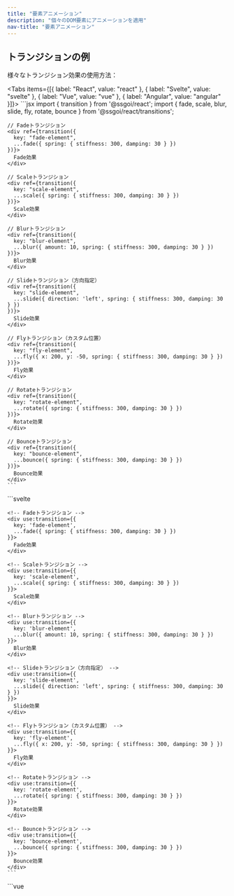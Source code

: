 ```yaml
---
title: "要素アニメーション"
description: "個々のDOM要素にアニメーションを適用"
nav-title: "要素アニメーション"
---
```


## トランジションの例

様々なトランジション効果の使用方法：

<Tabs items={[{ label: "React", value: "react" }, { label: "Svelte", value: "svelte" }, { label: "Vue", value: "vue" }, { label: "Angular", value: "angular" }]}>
  <TabPanel value="react">
    ```jsx
    import { transition } from '@ssgoi/react';
    import { fade, scale, blur, slide, fly, rotate, bounce } from '@ssgoi/react/transitions';

    // Fadeトランジション
    <div ref={transition({
      key: "fade-element",
      ...fade({ spring: { stiffness: 300, damping: 30 } })
    })}>
      Fade効果
    </div>

    // Scaleトランジション
    <div ref={transition({
      key: "scale-element",
      ...scale({ spring: { stiffness: 300, damping: 30 } })
    })}>
      Scale効果
    </div>

    // Blurトランジション
    <div ref={transition({
      key: "blur-element",
      ...blur({ amount: 10, spring: { stiffness: 300, damping: 30 } })
    })}>
      Blur効果
    </div>

    // Slideトランジション（方向指定）
    <div ref={transition({
      key: "slide-element",
      ...slide({ direction: 'left', spring: { stiffness: 300, damping: 30 } })
    })}>
      Slide効果
    </div>

    // Flyトランジション（カスタム位置）
    <div ref={transition({
      key: "fly-element",
      ...fly({ x: 200, y: -50, spring: { stiffness: 300, damping: 30 } })
    })}>
      Fly効果
    </div>

    // Rotateトランジション
    <div ref={transition({
      key: "rotate-element",
      ...rotate({ spring: { stiffness: 300, damping: 30 } })
    })}>
      Rotate効果
    </div>

    // Bounceトランジション
    <div ref={transition({
      key: "bounce-element",
      ...bounce({ spring: { stiffness: 300, damping: 30 } })
    })}>
      Bounce効果
    </div>
    ```
  </TabPanel>
  <TabPanel value="svelte">
    ```svelte
    <script>
      import { transition } from '@ssgoi/svelte';
      import { fade, scale, blur, slide, fly, rotate, bounce } from '@ssgoi/svelte/transitions';
    </script>

    <!-- Fadeトランジション -->
    <div use:transition={{
      key: 'fade-element',
      ...fade({ spring: { stiffness: 300, damping: 30 } })
    }}>
      Fade効果
    </div>

    <!-- Scaleトランジション -->
    <div use:transition={{
      key: 'scale-element',
      ...scale({ spring: { stiffness: 300, damping: 30 } })
    }}>
      Scale効果
    </div>

    <!-- Blurトランジション -->
    <div use:transition={{
      key: 'blur-element',
      ...blur({ amount: 10, spring: { stiffness: 300, damping: 30 } })
    }}>
      Blur効果
    </div>

    <!-- Slideトランジション（方向指定） -->
    <div use:transition={{
      key: 'slide-element',
      ...slide({ direction: 'left', spring: { stiffness: 300, damping: 30 } })
    }}>
      Slide効果
    </div>

    <!-- Flyトランジション（カスタム位置） -->
    <div use:transition={{
      key: 'fly-element',
      ...fly({ x: 200, y: -50, spring: { stiffness: 300, damping: 30 } })
    }}>
      Fly効果
    </div>

    <!-- Rotateトランジション -->
    <div use:transition={{
      key: 'rotate-element',
      ...rotate({ spring: { stiffness: 300, damping: 30 } })
    }}>
      Rotate効果
    </div>

    <!-- Bounceトランジション -->
    <div use:transition={{
      key: 'bounce-element',
      ...bounce({ spring: { stiffness: 300, damping: 30 } })
    }}>
      Bounce効果
    </div>
    ```
  </TabPanel>
  <TabPanel value="vue">
    ```vue
    <template>
      <!-- Fadeトランジション -->
      <div v-transition="{
        key: 'fade-element',
        ...fade({ spring: { stiffness: 300, damping: 30 } })
      }">
        Fade効果
      </div>

      <!-- Scaleトランジション -->
      <div v-transition="{
        key: 'scale-element',
        ...scale({ spring: { stiffness: 300, damping: 30 } })
      }">
        Scale効果
      </div>

      <!-- Blurトランジション -->
      <div v-transition="{
        key: 'blur-element',
        ...blur({ amount: 10, spring: { stiffness: 300, damping: 30 } })
      }">
        Blur効果
      </div>

      <!-- Slideトランジション（方向指定） -->
      <div v-transition="{
        key: 'slide-element',
        ...slide({ direction: 'left', spring: { stiffness: 300, damping: 30 } })
      }">
        Slide効果
      </div>

      <!-- Flyトランジション（カスタム位置） -->
      <div v-transition="{
        key: 'fly-element',
        ...fly({ x: 200, y: -50, spring: { stiffness: 300, damping: 30 } })
      }">
        Fly効果
      </div>

      <!-- Rotateトランジション -->
      <div v-transition="{
        key: 'rotate-element',
        ...rotate({ spring: { stiffness: 300, damping: 30 } })
      }">
        Rotate効果
      </div>

      <!-- Bounceトランジション -->
      <div v-transition="{
        key: 'bounce-element',
        ...bounce({ spring: { stiffness: 300, damping: 30 } })
      }">
        Bounce効果
      </div>
    </template>

    <script setup>
    import { transition } from '@ssgoi/vue';
    import { fade, scale, blur, slide, fly, rotate, bounce } from '@ssgoi/vue/transitions';
    </script>
    ```
  </TabPanel>
  <TabPanel value="angular">
    ```typescript
    import { Component } from '@angular/core';
    import { TransitionDirective } from '@ssgoi/angular';
    import { fade, scale, blur, slide, fly, rotate, bounce } from '@ssgoi/angular/transitions';

    @Component({
      selector: 'app-element-transitions',
      standalone: true,
      imports: [TransitionDirective],
      template: `
        <!-- Fadeトランジション -->
        <div [transition]="fadeTransition">
          Fade効果
        </div>

        <!-- Scaleトランジション -->
        <div [transition]="scaleTransition">
          Scale効果
        </div>

        <!-- Blurトランジション -->
        <div [transition]="blurTransition">
          Blur効果
        </div>

        <!-- Slideトランジション（方向指定） -->
        <div [transition]="slideTransition">
          Slide効果
        </div>

        <!-- Flyトランジション（カスタム位置） -->
        <div [transition]="flyTransition">
          Fly効果
        </div>

        <!-- Rotateトランジション -->
        <div [transition]="rotateTransition">
          Rotate効果
        </div>

        <!-- Bounceトランジション -->
        <div [transition]="bounceTransition">
          Bounce効果
        </div>
      `
    })
    export class ElementTransitionsComponent {
      fadeTransition = { key: 'fade-element', ...fade({ spring: { stiffness: 300, damping: 30 } }) };
      scaleTransition = { key: 'scale-element', ...scale({ spring: { stiffness: 300, damping: 30 } }) };
      blurTransition = { key: 'blur-element', ...blur({ amount: 10, spring: { stiffness: 300, damping: 30 } }) };
      slideTransition = { key: 'slide-element', ...slide({ direction: 'left', spring: { stiffness: 300, damping: 30 } }) };
      flyTransition = { key: 'fly-element', ...fly({ x: 200, y: -50, spring: { stiffness: 300, damping: 30 } }) };
      rotateTransition = { key: 'rotate-element', ...rotate({ spring: { stiffness: 300, damping: 30 } }) };
      bounceTransition = { key: 'bounce-element', ...bounce({ spring: { stiffness: 300, damping: 30 } }) };
    }
    ```
  </TabPanel>
</Tabs>

## 基本構造

### TransitionConfigインターフェース

```typescript
interface TransitionConfig {
  spring?: {
    stiffness: number; // スプリングの硅さ (デフォルト: 300)
    damping: number; // 減衰係数 (デフォルト: 30)
  };
  tick?: (progress: number) => void; // in: 0→1, out: 1→0
  prepare?: (element: HTMLElement) => void; // アニメーション開始前の初期設定
  onStart?: () => void;
  onEnd?: () => void;
}
```

### トランジションの定義

```typescript
interface Transition {
  in?: (element: HTMLElement) => TransitionConfig;
  out?: (element: HTMLElement) => TransitionConfig;
}
```

### 動作の仕組み

1. **マウント時**: 要素がDOMに追加されたとき`in`関数を実行
2. **アンマウント時**: 要素が削除される前に`out`関数を実行
3. **アニメーション**: スプリング物理エンジンがprogressを生成
   - in: 0 → 1
   - out: 1 → 0
4. **tickコールバック**: 毎フレーム呼び出されてスタイルを更新

### トランジションプリセット

```typescript
import { fade, scale /** etc */ } from "@ssgoi/react/transitions";
```

## フレームワーク別の使用方法

<Tabs items={[{ label: "React", value: "react" }, { label: "Svelte", value: "svelte" }, { label: "Vue", value: "vue" }, { label: "Angular", value: "angular" }]}>
  <TabPanel value="react">
    ```jsx
    import { transition } from "@ssgoi/react";

    <div
      ref={transition({
        key: "unique-key",
        in: (element) => ({
          tick: (progress) => {
            element.style.opacity = progress;
            element.style.transform = `translateY(${20 * (1 - progress)}px)`;
          },
        }),
        out: (element) => ({
          tick: (progress) => {
            element.style.opacity = 1 - progress;
          },
        }),
      })}
    >
      コンテンツ
    </div>
    ```
  </TabPanel>
  
  <TabPanel value="svelte">
    ```svelte
    <script>
      import { transition } from '@ssgoi/svelte';
    </script>

    <div use:transition={{
      key: 'unique-key',
      in: (element) => ({
        tick: (progress) => {
          element.style.opacity = progress;
          element.style.transform = `translateY(${20 * (1 - progress)}px)`;
        }
      }),
      out: (element) => ({
        tick: (progress) => {
          element.style.opacity = 1 - progress;
        }
      })
    }}>
      コンテンツ
    </div>
    ```
  </TabPanel>
  
  <TabPanel value="vue">
    ```vue
    <template>
      <div v-transition="{
        key: 'unique-key',
        in: (element) => ({
          tick: (progress) => {
            element.style.opacity = progress;
            element.style.transform = `translateY(${20 * (1 - progress)}px)`;
          }
        }),
        out: (element) => ({
          tick: (progress) => {
            element.style.opacity = 1 - progress;
          }
        })
      }">
        コンテンツ
      </div>
    </template>

    <script setup>
    import { transition } from '@ssgoi/vue';
    </script>
    ```
  </TabPanel>
  <TabPanel value="angular">
    ```typescript
    import { Component } from '@angular/core';
    import { TransitionDirective } from '@ssgoi/angular';

    @Component({
      selector: 'app-custom',
      standalone: true,
      imports: [TransitionDirective],
      template: `
        <div [transition]="transitionConfig">
          コンテンツ
        </div>
      `,
    })
    export class CustomComponent {
      transitionConfig = {
        key: 'unique-key',
        in: (element: HTMLElement) => ({
          tick: (progress: number) => {
            element.style.opacity = `${progress}`;
            element.style.transform = `translateY(${20 * (1 - progress)}px)`;
          }
        }),
        out: (element: HTMLElement) => ({
          tick: (progress: number) => {
            element.style.opacity = `${progress}`;
          }
        })
      };
    }
    ```
  </TabPanel>
</Tabs>

## Progressの動作

### key

- `key`はページ内で一意である必要があります（DOMが作成された後削除されたり、削除された後作成されたりしてもアニメーション状態を追跡できるようにするため）
- `key`を設定しない場合、デフォルトで呼び出し位置に基づいた自動キーが生成されます

### inアニメーション

- progress: 0 → 1
- 要素が表示されるときに実行
- 不透明度が0から1へ、小さいサイズから元のサイズへ

### outアニメーション

- progress: 1 → 0
- 要素が消えるときに実行
- 不透明度が1から0へ、元のサイズから小さいサイズへ

```jsx
// 例： inとoutの違い
{
  in: (element) => ({
    tick: (progress) => {
      // progress: 0 → 1
      element.style.opacity = progress;  // 0 → 1
    }
  }),
  out: (element) => ({
    tick: (progress) => {
      // progress: 1 → 0
      element.style.opacity = progress;  // 1 → 0
    }
  })
}
```

## prepareコールバック

アニメーション開始前にDOM要素を準備する段階：

```jsx
{
  in: {
    prepare: (element) => {
      // tick実行前に初期状態を設定
      element.style.willChange = 'opacity, transform';
    },
    tick: (progress) => ({
      opacity: progress,
      transform: `translateY(${20 * (1 - progress)}px)`
    })
  }
}
```
